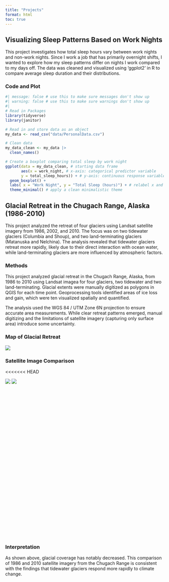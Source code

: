 ```yaml
---
title: "Projects"
format: html
toc: true
---
```


## Visualizing Sleep Patterns Based on Work Nights

This project investigates how total sleep hours vary between work nights and non-work nights. Since I work a job that has primarily overnight shifts, I wanted to explore how my sleep patterns differ on nights I work compared to my days off. The data was cleaned and visualized using 'ggplot2' in R to compare average sleep duration and their distributions.

### Code and Plot

```r
#| message: false # use this to make sure messages don't show up
#| warning: false # use this to make sure warnings don't show up
#| 
# Read in Packages
library(tidyverse)
library(janitor)

# Read in and store data as an object
my_data <- read_csv("data/PersonalData.csv")

# Clean data
my_data_clean <- my_data |> 
  clean_names()

# Create a boxplot comparing total sleep by work night
ggplot(data = my_data_clean, # starting data frame
       aes(x = work_night, # x-axis: categorical predictor variable
       y = total_sleep_hours)) + # y-axis: continuous response variable 
  geom_boxplot() +
  labs( x = "Work Night", y = "Total Sleep (hours)") + # relabel x and y axis
  theme_minimal() # apply a clean minimalistic theme

```

## Glacial Retreat in the Chugach Range, Alaska (1986-2010)

This project analyzed the retreat of four glaciers using Landsat satellite imagery from 1986, 2002, and 2010. The focus was on two tidewater glaciers (Columbia and Shoup), and two land-terminating glaciers (Matanuska and Nelchina). The analysis revealed that tidewater glaciers retreat more rapidly, likely due to their direct interaction with ocean water, while land-terminating glaciers are more influenced by atmospheric factors.

### Methods

This project analyzed glacial retreat in the Chugach Range, Alaska, from 1986 to 2010 using Landsat imagea for four glaciers, two tidewater and two land-terminating. Glacial extents were manually digitized as polygons in QGIS for each time point. Geoprocessing tools identified areas of ice loss and gain, which were ten visualized spatially and quantified.

The analysis used the WGS 84 / UTM Zone 6N projection to ensure accurate area measurements. While clear retreat patterns emerged, manual digitizing and the limitations of satellite imagery (capturing only surface area) introduce some uncertainty.

### Map of Glacial Retreat

![](images/glacier_map.jpg)

### Satellite Image Comparison

```{=html}
<script src="https://cdn.knightlab.com/libs/juxtapose/latest/js/juxtapose.min.js"></script>
<link href="https://cdn.knightlab.com/libs/juxtapose/latest/css/juxtapose.css" rel="stylesheet">
```


<!-- Slider Container -->
<<<<<<< HEAD
<div class="juxtapose" style="width: 100%; height: 500px;">
  <img src="https://linnea-lauffer.github.io/lauffer-website.github.io/images/Dec_1986.jpg" data-label="Dec 1986" />
  <img src="https://linnea-lauffer.github.io/lauffer-website.github.io/images/Dec_2010.jpg" data-label="Dec 2010" />
</div>


### Interpretation

As shown above, glacial coverage has notably decreased. This comparison of 1986 and 2010 satellite imagery from the Chugach Range is consistent with the findings that tidewater glaciers respond more rapidly to climate change.
